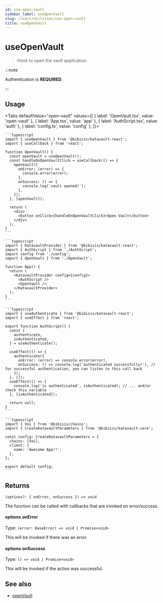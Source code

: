 ```yaml
---
id: use-open-vault
sidebar_label: useOpenVault
slug: /react/utilities/use-open-vault
title: useOpenVault
---
```



<!-- components -->

# useOpenVault

> Hook to open the vault application.

:::note

Authentication is **REQUIRED**.

:::

<SectionBreak />

## Usage

<Tabs
  defaultValue="open-vault"
  values={[
    { label: 'OpenVault.tsx', value: 'open-vault' },
    { label: 'App.tsx', value: 'app' },
    { label: 'AuthScript.tsx', value: 'auth' },
    { label: 'config.ts', value: 'config' },
  ]}>
  <TabItem value="open-vault">

    ```typescript
    import { useOpenVault } from '@kibisis/katavault-react';
    import { useCallback } from 'react';

    function OpenVault() {
      const openVault = useOpenVault();
      const handleOnOpenVaultClick = useCallback(() => {
        openVault({
          onError: (error) => {
            console.error(error);
          },
          onSuccess: () => {
            console.log(`vault opened!`);
          },
        });
      }, [openVault]);

      return (
        <div>
          <button onClick={handleOnOpenVaultClick}>Open Vault</button>
        </div>
      );
    }
    ```

  </TabItem>
  <TabItem value="app">

    ```typescript
    import { KatavaultProvider } from '@kibisis/katavault-react';
    import { AuthScript } from './AuthScript';
    import config from './config';
    import { OpenVault } from './OpenVault';

    function App() {
      return (
        <KatavaultProvider config={config}>
          <AuthScript />
          <OpenVault />
        </KatavaultProvider>
      );
    }
    ```

  </TabItem>
  <TabItem value="auth">

    ```typescript
    import { useAuthenticate } from '@kibisis/katavault-react';
    import { useEffect } from 'react';

    export function AuthScript() {
      const {
        authenticate,
        isAuthenticated,
      } = useAuthenticate();

      useEffect(() => {
        authenticate({
          onError: (error) => console.error(error),
          onSuccess: () => console.log('authenticated successfully!'), // for successful authentication, you can listen to this call back
        });
      }, []);
      useEffect(() => {
        console.log('is authenticated', isAuthenticated); // ... and/or check this variable
      }, [isAuthenticated]);

      return null;
    }
    ```

  </TabItem>
  <TabItem value="config">

    ```typescript
    import { Voi } from '@kibisis/chains';
    import { CreateKatavaultParameters } from '@kibisis/katavault-core';

    const config: CreateKatavaultParameters = {
      chains: [Voi],
      client: {
        name: 'Awesome App!!',
      },
    };

    export default config;
    ```

  </TabItem>
</Tabs>


<SectionBreak />

## Returns

`(options?: { onError, onSuccess }) => void`

The function can be called with callbacks that are invoked on error/success.

#### options.onError

Type: `(error: BaseError) => void | Promise<void>`

This will be invoked if there was an error.

#### options.onSuccess

Type: `() => void | Promise<void>`

This will be invoked if the action was successful.

## See also

* [openVault](02-core/03-api/06-utilities/03-open-vault.mdx)
